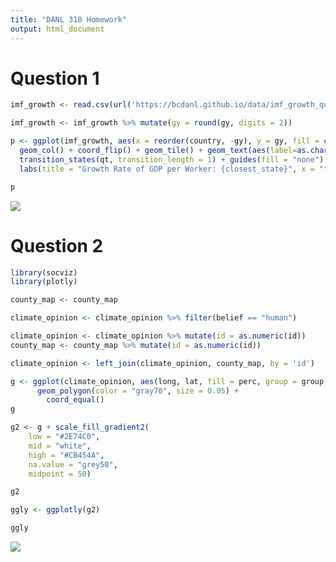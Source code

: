 ```yaml
---
title: "DANL 310 Homework"
output: html_document
---
```


# Question 1

```r
imf_growth <- read.csv(url('https://bcdanl.github.io/data/imf_growth_quarterly.csv'))

imf_growth <- imf_growth %>% mutate(gy = round(gy, digits = 2))

p <- ggplot(imf_growth, aes(x = reorder(country, -gy), y = gy, fill = country)) +
  geom_col() + coord_flip() + geom_tile() + geom_text(aes(label=as.character(gy), hjust = -0.2)) +
  transition_states(qt, transition_length = 1) + guides(fill = "none") + 
  labs(title = "Growth Rate of GDP per Worker: {closest_state}", x = "", y= "") + theme_minimal() + theme(legend.position = "none")

p
```

![](GDPGrowthRate.gif)

# Question 2

```r
library(socviz)
library(plotly)

county_map <- county_map

climate_opinion <- climate_opinion %>% filter(belief == "human")

climate_opinion <- climate_opinion %>% mutate(id = as.numeric(id))
county_map <- county_map %>% mutate(id = as.numeric(id))

climate_opinion <- left_join(climate_opinion, county_map, by = 'id')

g <- ggplot(climate_opinion, aes(long, lat, fill = perc, group = group, text = GeoName))  + 
      geom_polygon(color = "gray70", size = 0.05) + 
        coord_equal()
g

g2 <- g + scale_fill_gradient2(
    low = "#2E74C0",  
    mid = "white",  
    high = "#CB454A",  
    na.value = "grey50",
    midpoint = 50)

g2

ggly <- ggplotly(g2)

ggly
```

![](ClimateChangeBelief.png)


